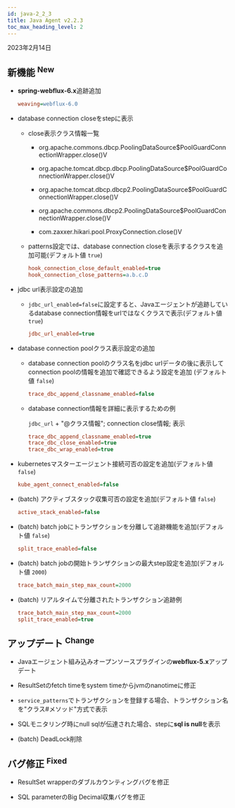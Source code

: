 ```yaml
---
id: java-2_2_3
title: Java Agent v2.2.3
toc_max_heading_level: 2
---
```


2023年2月14日

## 新機能 <sup><Status>New</Status></sup>

-   **spring-webflux-6.x**追跡追加

    ```ini title='whatap.conf'
    weaving=webflux-6.0
    ```

-   database connection closeをstepに表示

    -   close表示クラス情報一覧

        -   org.apache.commons.dbcp.PoolingDataSource$PoolGuardConnectionWrapper.close()V

        -   org.apache.tomcat.dbcp.dbcp.PoolingDataSource$PoolGuardConnectionWrapper.close()V

        -   org.apache.tomcat.dbcp.dbcp2.PoolingDataSource$PoolGuardConnectionWrapper.close()V

        -   org.apache.commons.dbcp2.PoolingDataSource$PoolGuardConnectionWrapper.close()V

        -   com.zaxxer.hikari.pool.ProxyConnection.close()V

    -   patterns設定では、database connection closeを表示するクラスを追加可能(デフォルト値 `true`)

        ```ini title='whatap.conf'
        hook_connection_close_default_enabled=true
        hook_connection_close_patterns=a.b.c.D
        ```

-   jdbc url表示設定の追加

    -   `jdbc_url_enabled=false`に設定すると、Javaエージェントが追跡しているdatabase connection情報をurlではなくクラスで表示(デフォルト値 `true`)

        ```ini title='whatap.conf'
        jdbc_url_enabled=true
        ```

-   database connection poolクラス表示設定の追加

    -   database connection poolのクラス名をjdbc urlデータの後に表示してconnection poolの情報を追加で確認できるよう設定を追加 (デフォルト値 `false`)

        ```ini title='whatap.conf'
        trace_dbc_append_classname_enabled=false
        ```

    -   database connection情報を詳細に表示するための例

        `jdbc_url` + "@クラス情報"; connection close情報; 表示

        ```ini title='whatap.conf'
        trace_dbc_append_classname_enabled=true
        trace_dbc_close_enabled=true
        trace_dbc_wrap_enabled=true
        ```

-   kubernetesマスターエージェント接続可否の設定を追加(デフォルト値 `false`)

    ```ini title='whatap.conf'
    kube_agent_connect_enabled=false
    ```

-   (batch) アクティブスタック収集可否の設定を追加(デフォルト値 `false`)

    ```ini title='whatap.conf'
    active_stack_enabled=false
    ```

-   (batch) batch jobにトランザクションを分離して追跡機能を追加(デフォルト値 `false`)

    ```ini title='whatap.conf'
    split_trace_enabled=false
    ```

-   (batch) batch jobの開始トランザクションの最大step設定を追加(デフォルト値 `2000`)

    ```ini title='whatap.conf'
    trace_batch_main_step_max_count=2000
    ```

-   (batch) リアルタイムで分離されたトランザクション追跡例
    ```ini title='whatap.conf'
    trace_batch_main_step_max_count=2000
    split_trace_enabled=true
    ```

## アップデート <sup><Status>Change</Status></sup>

-   Javaエージェント組み込みオープンソースプラグインの**webflux-5.x**アップデート

-   ResultSetのfetch timeをsystem timeからjvmのnanotimeに修正

-   `service_patterns`でトランザクションを登録する場合、トランザクション名を"クラス#メソッド"方式で表示

-   SQLモニタリング時にnull sqlが伝達された場合、stepに**sql is null**を表示

-   (batch) DeadLock削除

## バグ修正 <sup><Status>Fixed</Status></sup>

-   ResultSet wrapperのダブルカウンティングバグを修正

-   SQL parameterのBig Decimal収集バグを修正
